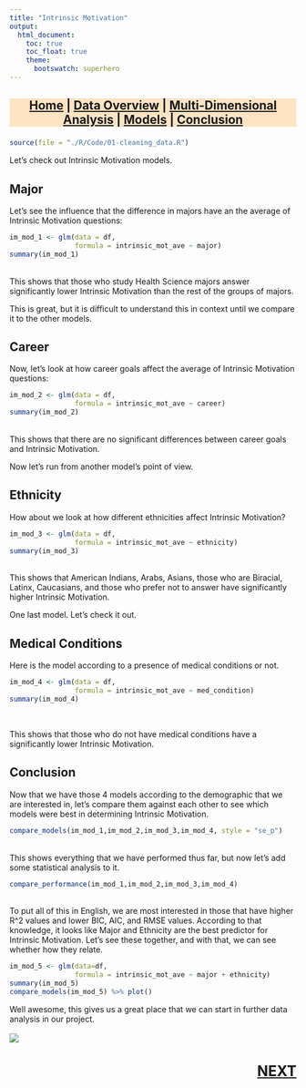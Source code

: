 ```yaml
---
title: "Intrinsic Motivation"
output:
  html_document:
    toc: true
    toc_float: true
    theme:
      bootswatch: superhero
---
```

<h3 style="background-color:bisque;text-align:center;font-size:150%;">[Home](https://pbischoff3.github.io/) | [Data Overview](https://pbischoff3.github.io/data_overview/) | [Multi-Dimensional Analysis](https://pbischoff3.github.io/multi_dimensional_analysis/) | [Models](https://pbischoff3.github.io/models/) | [Conclusion](https://pbischoff3.github.io/Conclusion/)</h3>


```r
source(file = "./R/Code/01-cleaning_data.R")
```

Let's check out Intrinsic Motivation models. <br>

## Major
Let's see the influence that the difference in majors have an the average of Intrinsic Motivation questions:
<br>
```r
im_mod_1 <- glm(data = df,
                formula = intrinsic_mot_ave ~ major)
summary(im_mod_1)
```
<br>
This shows that those who study Health Science majors answer significantly lower Intrinsic Motivation than the rest of the groups of majors.  <br>

This is great, but it is difficult to understand this in context until we compare it to the other models. 
<br>

## Career
Now, let's look at how career goals affect the average of Intrinsic Motivation questions:
<br>
```r
im_mod_2 <- glm(data = df,
                formula = intrinsic_mot_ave ~ career)
summary(im_mod_2)
```
<br>
This shows that there are no significant differences between career goals and Intrinsic Motivation. <br>

Now let's run from another model's point of view. <br>

## Ethnicity
How about we look at how different ethnicities affect Intrinsic Motivation? <br>

```r
im_mod_3 <- glm(data = df,
                formula = intrinsic_mot_ave ~ ethnicity)
summary(im_mod_3)
```
<br>
This shows that American Indians, Arabs, Asians, those who are Biracial, Latinx, Caucasians, and those who prefer not to answer have significantly higher Intrinsic Motivation. <br>

One last model. Let's check it out. 

## Medical Conditions
Here is the model according to a presence of medical conditions or not. <br>
```r
im_mod_4 <- glm(data = df,
                formula = intrinsic_mot_ave ~ med_condition)
summary(im_mod_4)
```
<br>

This shows that those who do not have medical conditions have a significantly lower Intrinsic Motivation.

## Conclusion
Now that we have those 4 models according to the demographic that we are interested in, let's compare them against each other to see which models were best in determining Intrinsic Motivation. <br>

```r
compare_models(im_mod_1,im_mod_2,im_mod_3,im_mod_4, style = "se_p") 

```
<br> 
This shows everything that we have performed thus far, but now let's add some statistical analysis to it.
<br>
```r
compare_performance(im_mod_1,im_mod_2,im_mod_3,im_mod_4) 

```
<br>
To put all of this in English, we are most interested in those that have higher R^2 values and lower BIC, AIC, and RMSE values. According to that knowledge, it looks like Major and Ethnicity are the best predictor for Intrinsic Motivation. Let's see these together, and with that, we can see whether how they relate. 
<br>

```r
im_mod_5 <- glm(data=df,
                formula = intrinsic_mot_ave ~ major + ethnicity)
summary(im_mod_5) 
compare_models(im_mod_5) %>% plot()
```


Well awesome, this gives us a great place that we can start in further data analysis in our project. <br> <br>
![](../../R/Images/models/im.gif)

<h3 style="text-align:right;font-size:180%;">[**NEXT**](https://pbischoff3.github.io/multi_dimensional_analysis/Gender/index.html)